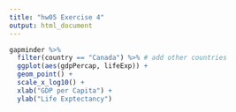 ```yaml
---
title: "hw05 Exercise 4"
output: html_document
---
```


```r
gapminder %>%
  filter(country == "Canada") %>% # add other countries 
  ggplot(aes(gdpPercap, lifeExp)) + 
  geom_point() + 
  scale_x_log10() + 
  xlab("GDP per Capita") + 
  ylab("Life Exptectancy") 
```

